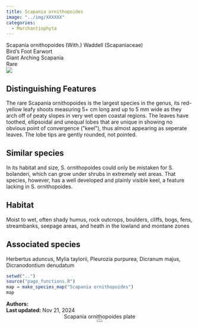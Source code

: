 ```yaml
---
title: Scapania ornithopoides
image: "../img/XXXXXX"
categories:
  - Marchantiophyta
---
```


<div class="info-panel">
 <div class="info-top">
  <div class="taxon-scientific"><span class="taxon-name">Scapania ornithopoides</span> <span class="taxon-authority">(With.) Waddell</span> <span class="taxon-family">(Scapaniaceae)</span></div>
  <div class="taxon-common">Bird's Foot Earwort</div>
 </div>
 <div class="info-bottom">
  <div class="taxon-qnd">Giant Arching Scapania</div>
  <div class="taxon-abundance">Rare</div>
 </div>
</div>
<div class="imerss-content-frame">
 <div class="imerss-image-header">
  <div class="imerss-image-holder imerss-column-left" data-toggle="tooltip" style="background-image: url(../img/XXXXXX)" title="XXXXXX">
  </div>

  <div class="imerss-image-holder imerss-column-right" data-toggle="tooltip" style="background-image: url(../img/XXXXXX)" title="XXXXXX">
  </div>
 
 </div>
 <div class="imerss-content-lower">
  <div class="imerss-column-left">
  <div class="tab-microscope" data-micromodal-trigger="modal-plate">
  <img src="../img/bryo guide microscope.png"/>
  </div>

<h2>Distinguishing Features</h2>

The rare Scapania ornithopoides is the largest species in the genus, its red-yellow leafy shoots measuring 5+ cm long and up to 5 mm wide as they arch off of peaty slopes in very wet open coastal regions. The leaves have toothed, ellipsoidal and unequal lobes that are unique in showing no obvious point of convergence (&quot;keel&quot;), thus almost appearing as seperate leaves. The lobe tips are gently rounded, not pointed. 

<h2>Similar species</h2>

In its habitat and size, S. ornithopoides  could only be mistaken for S. bolanderi, which can grow under shrubs in extremely wet areas. That species, however, has a well developed and plainly visible keel, a feature lacking in S. ornithopoides. 

<h2>Habitat</h2>

Moist to wet, often shady humus, rock outcrops, boulders, cliffs, bogs, fens, streambanks, seepage areas, and heath in the lowland and montane zones

<h2>Associated species</h2>

Herbertus aduncus, Mylia taylorii, Pleurozia purpurea, Dicranum majus, Dicranodontium denudatum
</div>

<div class="imerss-column-right">

<div class="imerss-image-holder imerss-column-right" data-toggle="tooltip" style="background-image: url(../img/XXXXX)" title="XXXXX">
</div>

<div class="imerss-map-holder">
```r
setwd("..")
source("page_functions.R")
map = make_species_map("Scapania ornithopoides")
map
```
</div>

</div>

</div>
</div>

<div class="taxon-footer">
 <div class="taxon-authors"><b>Authors:</b> <span></span></div>
 <div class="taxon-update"><b>Last updated:</b> <span>Nov 21, 2024</span></div>
</div>

<div class="modal micromodal-slide" id="modal-plate" aria-hidden="true">
 <div class="modal__overlay" tabindex="-1" data-micromodal-close>
  <div class="modal__container" role="dialog" aria-modal="true" aria-labelledby="modal-plate-title" >
   <header class="modal__header">
   <div class="modal__title" id="modal-plate-title">
  Scapania ornithopoides plate
   </div>
   <button class="modal__close" aria-label="Close" data-micromodal-close></button>
   </header>
  <div class="modal__content" id="modal-plate-content">
   <div class="imerss-image-holder" data-toggle="tooltip" style="background-image: url(../img/XXXXX)" title="XXXXX">
  </div>
  </div>
  </div>
 </div>
</div>

<script src="../js/micromodal.min.js"></script>
<link href="../css/style-taxon.css" rel="stylesheet">
<link href="../css/micromodal.css" rel="stylesheet">

<script>
MicroModal.init();
</script>

